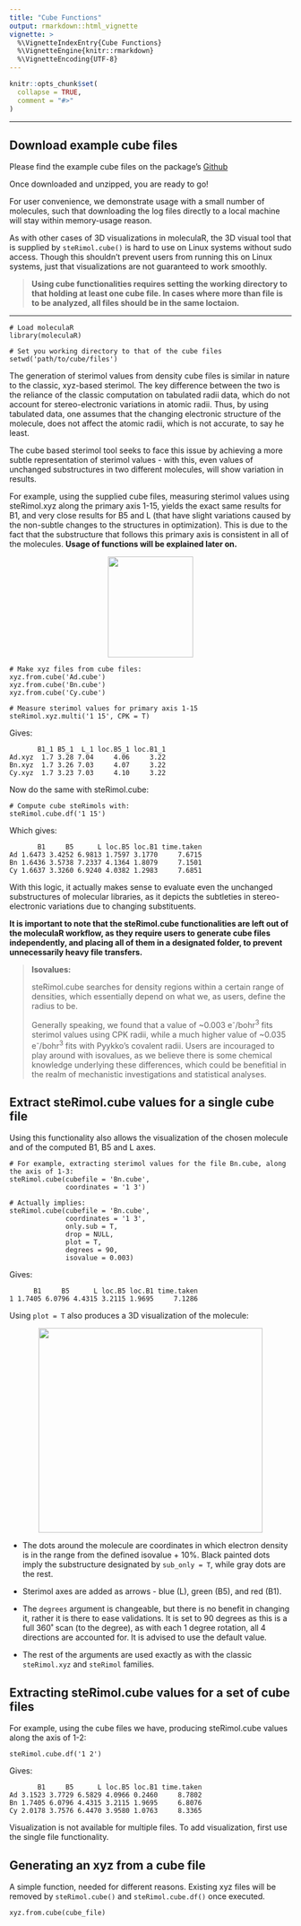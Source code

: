 ```yaml
---
title: "Cube Functions"
output: rmarkdown::html_vignette
vignette: >
  %\VignetteIndexEntry{Cube Functions}
  %\VignetteEngine{knitr::rmarkdown}
  %\VignetteEncoding{UTF-8}
---
```


```r
knitr::opts_chunk$set(
  collapse = TRUE,
  comment = "#>"
)
```

***

## Download example cube files

Please find the example cube files on the package's [Github](https://github.com/barkais/moleculaR/blob/main/Cube%20Functions/Example_cube_files.zip)

Once downloaded and unzipped, you are ready to go!

For user convenience, we demonstrate usage with a small number of molecules, such that downloading the log files directly to a local machine will stay within memory-usage reason. 

As with other cases of 3D visualizations in moleculaR, the 3D visual tool that is supplied by `steRimol.cube()` is hard to use on Linux systems without sudo access. Though this shouldn't prevent users from running this on Linux systems, just that visualizations are not guaranteed to work smoothly. 

> **Using cube functionalities requires setting the working directory to that holding at least one cube file. In cases where more than file is to be analyzed, all files should be in the same loctaion.**

***

```
# Load moleculaR
library(moleculaR)

# Set you working directory to that of the cube files
setwd('path/to/cube/files')
```

The generation of sterimol values from density cube files is similar in nature to the classic, xyz-based sterimol. The key difference between the two is the reliance of the classic computation on tabulated radii data, which do not account for stereo-electronic variations in atomic radii. Thus, by using tabulated data, one assumes that the changing electronic structure of the molecule, does not affect the atomic radii, which is not accurate, to say he least.   

The cube based sterimol tool seeks to face this issue by achieving a more subtle representation of sterimol values - with this, even values of unchanged substructures in two different molecules, will show variation in results. 

For example, using the supplied cube files, measuring sterimol values using steRimol.xyz along the primary axis 1-15, yields the exact same results for B1, and very close results for B5 and L (that have slight variations caused by the non-subtle changes to the structures in optimization). This is due to the fact that the substructure that follows this primary axis is consistent in all of the molecules. **Usage of functions will be explained later on.**

<center><img src="../../man/figures/cdx.png" width="152" height="180"></center>

```
# Make xyz files from cube files:
xyz.from.cube('Ad.cube')
xyz.from.cube('Bn.cube')
xyz.from.cube('Cy.cube')

# Measure sterimol values for primary axis 1-15
steRimol.xyz.multi('1 15', CPK = T)
```

Gives:

```
       B1_1 B5_1  L_1 loc.B5_1 loc.B1_1
Ad.xyz  1.7 3.28 7.04     4.06     3.22
Bn.xyz  1.7 3.26 7.03     4.07     3.22
Cy.xyz  1.7 3.23 7.03     4.10     3.22
```

Now do the same with steRimol.cube:

```
# Compute cube steRimols with:
steRimol.cube.df('1 15')
```

Which gives:

```
       B1     B5      L loc.B5 loc.B1 time.taken
Ad 1.6473 3.4252 6.9813 1.7597 3.1770     7.6715
Bn 1.6436 3.5738 7.2337 4.1364 1.8079     7.1501
Cy 1.6637 3.3260 6.9240 4.0382 1.2983     7.6851
```

With this logic, it actually makes sense to evaluate even the unchanged substructures of molecular libraries, as it depicts the subtleties in stereo-electronic variations due to changing substituents. 

**It is important to note that the steRimol.cube functionalities are left out of the moleculaR workflow, as they require users to generate cube files independently, and placing all of them in a designated folder, to prevent unnecessarily heavy file transfers.**

> **Isovalues:**
>
>
steRimol.cube searches for density regions within a certain range of densities, which essentially depend on what we, as users, define the radius to be. 
>
>Generally speaking, we found that a value of ~0.003 e^-^/bohr^3^ fits sterimol values using CPK radii, while a much higher value of ~0.035 e^-^/bohr^3^ fits with Pyykko's covalent radii. Users are incouraged to play around with isovalues, as we believe there is some chemical knowledge underlying these differences, which could be benefitial in the realm of mechanistic investigations and statistical analyses. 

## Extract steRimol.cube values for a single cube file

Using this functionality also allows the visualization of the chosen molecule and of the computed B1, B5 and L axes. 

```
# For example, extracting sterimol values for the file Bn.cube, along the axis of 1-3:
steRimol.cube(cubefile = 'Bn.cube',
              coordinates = '1 3')

# Actually implies:
steRimol.cube(cubefile = 'Bn.cube',
              coordinates = '1 3',
              only.sub = T, 
              drop = NULL,
              plot = T,
              degrees = 90,
              isovalue = 0.003)
```

Gives:

```
      B1     B5      L loc.B5 loc.B1 time.taken
1 1.7405 6.0796 4.4315 3.2115 1.9695     7.1286
```

Using `plot = T` also produces a 3D visualization of the molecule:

<center><img src="../../man/figures/cube_sterimol.png" width="400" height="365"></center>

* The dots around the molecule are coordinates in which electron density is in the range from the defined isovalue + 10%. Black painted dots imply the substructure designated by `sub_only = T`, while gray dots are the rest. 

* Sterimol axes are added as arrows - blue (L), green (B5), and red (B1).

* The `degrees` argument is changeable, but there is no benefit in changing it, rather it is there to ease validations. It is set to 90 degrees as this is a full 360˚ scan (to the degree), as with each 1 degree rotation, all 4 directions are accounted for. It is advised to use the default value. 

* The rest of the arguments are used exactly as with the classic `steRimol.xyz` and `steRimol` families. 

## Extracting steRimol.cube values for a set of cube files

For example, using the cube files we have, producing steRimol.cube values along the axis of 1-2:

```
steRimol.cube.df('1 2')
```

Gives:

```
       B1     B5      L loc.B5 loc.B1 time.taken
Ad 3.1523 3.7729 6.5829 4.0966 0.2460     8.7802
Bn 1.7405 6.0796 4.4315 3.2115 1.9695     6.8076
Cy 2.0178 3.7576 6.4470 3.9580 1.0763     8.3365
```

Visualization is not available for multiple files. To add visualization, first use the single file functionality. 

## Generating an xyz from a cube file 

A simple function, needed for different reasons. Existing xyz files will be removed by `steRimol.cube()` and `steRimol.cube.df()` once executed.

```
xyz.from.cube(cube_file)
```

